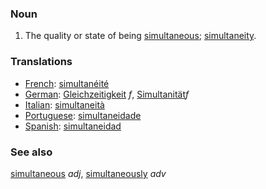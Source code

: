 ===Noun===
# The quality or state of being [[simultaneous]]; [[simultaneity]].

===Translations===
*[[French]]: [[simultanéité]]
*[[German]]: [[Gleichzeitigkeit]] ''f'', [[Simultanität]]''f''
*[[Italian]]: [[simultaneità]]
*[[Portuguese]]: [[simultaneidade]]
*[[Spanish]]: [[simultaneidad]]

===See also===
[[simultaneous]] ''adj'', [[simultaneously]] ''adv''
